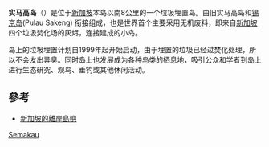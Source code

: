 {{Infobox settlement
<!-- See Template:Infobox settlement for additional fields and descriptions -->
| name                    = 实马高岛
| settlement_type         = 规划区下辖分区
| translit_lang1          = 名称
| translit_lang1_type     = {{small|[[汉语拼音|汉语拼音]]}}
| translit_lang1_info     = Shímǎgāo Dǎo
| translit_lang1_type1    = {{small|[[白话字|白话字]]}}
| translit_lang1_info1    = 
| translit_lang1_type2    = {{small|[[潮州话拼音方案|潮州拼音]]}}
| translit_lang1_info2    = 
| translit_lang1_type3    = [[英语|英语]]
| translit_lang1_info3    = Pulau Semakau (or Semakau Island)
| translit_lang1_type4    = [[马来语|马来语]]
| translit_lang1_info4    = Pulau Semakau
| translit_lang1_type5    = [[泰米尔语|泰米尔语]]
| translit_lang1_info5    = செமாக்காவ் தீவு
| translit_lang1_type6    = {{small|[[National_Library_at_Kolkata_romanization|Tamil Romanisation]]}}
| translit_lang1_info6    = 
| image_skyline           = 
| imagesize               =
| image_caption           = 
| image_map               = 
| mapsize                 =
| map_caption             =
| pushpin_map             = Singapore
| pushpin_map_caption     = 实马高岛在新加坡的位置
| coordinates             = {{coord|1|12|22|N|103|45|43|E|display=title,inline}}
| subdivision_type        = 国家
| subdivision_name        = {{flag|Singapore}}
| subdivision_type1       = 區域
| subdivision_name1       = {{link-en|西区 (新加坡)|West Region, Singapore|西区}}
| subdivision_type2       = 规划区
| subdivision_name2       = {{link-en|西部群岛（新加坡）|Western Islands, Singapore|西部群岛}}规划区
| leader_title            = 
| leader_name             = 
| area_total_km2          = 
| area_blank1_title       = 
| area_blank1_km2         = 
| population_footnotes    = 
| population_total        = 
| population_as_of        = 
| population_density_km2  = auto
| blank_name_sec1         = 
| blank_info_sec1         = 
| blank1_name_sec1        = 
| blank1_info_sec1        = 
| blank2_name_sec1        = 
| blank2_info_sec1        = 
}}

'''实马高岛'''（{{lang-en|'''Pulau Semakau'''}}）是位于[[新加坡|新加坡]]本岛以南8公里的一个垃圾埋置岛。由旧实马高岛和[[锡京岛|锡京岛]](Pulau Sakeng) 衔接组成，也是世界首个主要采用无机废料，即来自[[新加坡|新加坡]]四个垃圾焚化场的灰烬，连接建成的小岛。

岛上的垃圾埋置计划自1999年起开始启动，由于埋置的垃圾已经过焚化处理，所以不会发出异臭。同时岛上也发展成为各种鸟类的栖息地，吸引公众和学者到岛上进行生态研究、观鸟、垂钓或其他休闲活动。

==參考==
* [[新加坡的離岸島嶼|新加坡的離岸島嶼]]

[[Category:新加坡島嶼|Semakau]]